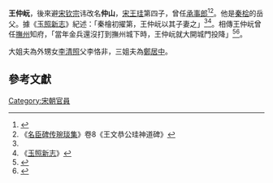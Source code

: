 {{expand|time=2015-12-07T04:54:14+00:00}}
'''王仲岏'''，後來避[[宋钦宗|宋钦宗]]讳改名'''仲山'''，[[宋朝|宋]][[王珪_(宋朝)|王珪]]第四子，曾任[[承事郎|承事郎]]<ref name="deng">{{cite journal|url=http://www.literature.org.cn/Article.aspx?id=64355|author=邓新跃|title=李清照与秦桧亲戚关系考|page=第2页|journal=文艺史料|publisher=[[中国社会科学院文学研究所|中国社会科学院文学研究所]]|language=zh-hans|date=2011-12-14}}{{dead link|date=2018年3月 |bot=InternetArchiveBot |fix-attempted=yes }}</ref><ref>《[[名臣碑传琬琰集|名臣碑传琬琰集]]》卷8《王文恭公珪神道碑》</ref>。他是[[秦桧|秦桧]]的岳父。據《[[玉照新志|玉照新志]]》紀述：「秦檜初擢第，王仲岏以其子妻之」<ref name="deng" /><ref>《[[玉照新志|玉照新志]]》</ref>。相傳王仲岏曾任[[撫州|撫州]]知府，「當年金兵還沒打到撫州城下時，王仲岏就大開城門投降」<ref>{{Cite book|title=宋两江郡守易替考|last=李之亮撰|publisher=成都：巴蜀书社|year=2001.05|isbn=7-80659-202-4|pages=485}}</ref><ref>{{Cite book|title=宋辽金夏元史|last=邓之诚著|publisher=北京：北京理工大学出版社|year=2018.04|isbn=978-7-5682-5387-1|pages=282}}</ref>。

大姐夫為外甥女[[李清照|李清照]]父李恪非，三姐夫為[[鄭居中|鄭居中]]。

==參考文獻==
{{reflist}}

[[Category:宋朝官員|Category:宋朝官員]]